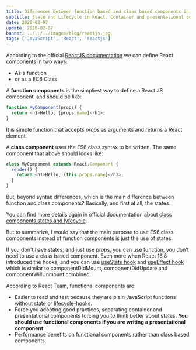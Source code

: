 ```yaml
---
title: Diferences between function based and class based components in React JS
subtitle: State and Lifecycle in React. Container and presentational components.
date: 2020-02-07
update: 2020-02-07
banner: ../../../images/blog/reactjs.jpg
tags: ['JavaScript', 'React', 'reactjs']
---
```


According to the official [ReactJS documentation](https://reactjs.org/docs/components-and-props.html) we can define React components in two ways:

- As a function
- or as a EC6 Class


A **function components** is the simpliest way to define a React JS component, and should be like:

```javascript
function MyComponent(props) {
  return <h1>Hello, {props.name}</h1>;
}
```
It is simple function that accepts *props* as arguments and returns a React element.

A **class component** uses the ES6 class syntax to be written. The same component that above should looks like:

```javascript
class MyComponent extends React.Component {
  render() {
    return <h1>Hello, {this.props.name}</h1>;
  }
}
```

But, beyond syntax differences, which is the main difference between function and class components?
Basically, and first at all, the states.

You can find more details again in official documentation about [class components states and lyfecycle](https://reactjs.org/docs/state-and-lifecycle.html).

But to summarize, I would say that the main purpose to use ES6 class components instead of function components is just the use of states.

If you don't have states, and just use props, you can use function, you don't need to use a class based component. Even more when React 16.8 introduced the hooks, and you can use [useState hook](https://reactjs.org/docs/hooks-state.htm) and [useEffect hook](https://reactjs.org/docs/hooks-effect.html) which is similar to componentDidMount, componentDidUpdate and componentWillUnmount combined.


According to React Team, functional components are:

- Easier to read and test because they are plain JavaScript functions without state or lifecycle-hooks.
- Force you adopting good practices, separating container and presentational components forcing you to think better about states. **You should use functional components if you are writing a presentational component**.
- Performance benefits on functional components rather than class based components.

